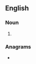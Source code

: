 ==English==

===Noun===
{{head|en|noun plural form}}

# {{plural of|lowlife|lang=en}}

===Anagrams===
* {{anagrams|en|flies low|owlflies}}